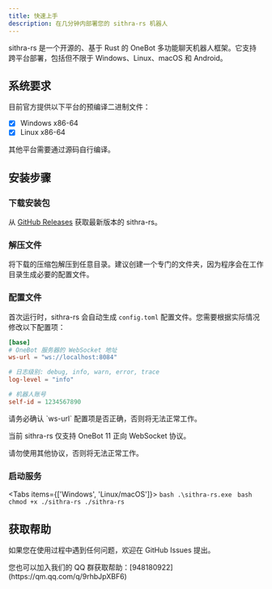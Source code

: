 ```yaml
---
title: 快速上手
description: 在几分钟内部署您的 sithra-rs 机器人
---
```



sithra-rs 是一个开源的、基于 Rust 的 OneBot 多功能聊天机器人框架。它支持跨平台部署，包括但不限于 Windows、Linux、macOS 和 Android。

## 系统要求

目前官方提供以下平台的预编译二进制文件：

- [x] Windows x86-64
- [x] Linux x86-64

其他平台需要通过源码自行编译。

## 安装步骤

### 下载安装包

从 [GitHub Releases](https://github.com/SithraBot/sithra-rs/releases) 获取最新版本的 sithra-rs。

### 解压文件

将下载的压缩包解压到任意目录。建议创建一个专门的文件夹，因为程序会在工作目录生成必要的配置文件。

<Files>
  <Folder name="sithra-rs" defaultOpen>
    <File name="sithra-rs.exe" />
    <File name="config.toml" />
    <Folder name="plugins">
      <File name="example" />
    </Folder>
  </Folder>
</Files>

### 配置文件

首次运行时，sithra-rs 会自动生成 `config.toml` 配置文件。您需要根据实际情况修改以下配置项：

```toml
[base]
# OneBot 服务器的 WebSocket 地址
ws-url = "ws://localhost:8084"

# 日志级别: debug, info, warn, error, trace
log-level = "info"

# 机器人账号
self-id = 1234567890
```

<Callout type="info">
  请务必确认 `ws-url` 配置项是否正确，否则将无法正常工作。

  当前 sithra-rs 仅支持 OneBot 11 正向 WebSocket 协议。
  
  请勿使用其他协议，否则将无法正常工作。
</Callout>

### 启动服务

<Tabs items={['Windows', 'Linux/macOS']}>
  <Tab>
    ```bash
    .\sithra-rs.exe
    ```
  </Tab>
  <Tab>
    ```bash
    chmod +x ./sithra-rs
    ./sithra-rs
    ```
  </Tab>
</Tabs>

## 获取帮助

<div className="not-prose mt-0 flex flex-col gap-4">
  <GithubInfo owner="SithraBot" repo="sithra-rs" />
  <p className="text-sm text-fd-muted-foreground">
    如果您在使用过程中遇到任何问题，欢迎在 GitHub Issues 提出。
  </p>
</div>
您也可以加入我们的 QQ 群获取帮助：[948180922](https://qm.qq.com/q/9rhbJpXBF6)